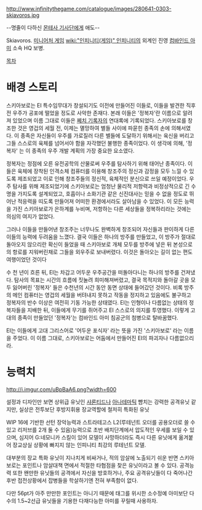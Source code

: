 http://www.infinitythegame.com/catalogue/images/280641-0303-skiavoros.jpg

--명줄이 다하신 [[몬테사 기사단]]에게 애도--

Skiavoros. [[미니어처 게임]] [[wiki:"인피니티(게임)" 인피니티]]의 외계인 진영 [[컴바인드 아미]] 소속 HQ 보병.

[[목차]]
= 배경 스토리 =
스키아보로는 EI 특수임무대가 창설되기도 이전에 만들어진 이들로, 이들을 발견한 직후 전 우주가 공포에 떨었을 정도로 사악한 존재다. 본래 이들은 '정복자'란 이름으로 알려져 있었으며 이름 그대로 이들은 [[쩨치 기록자]]의 연대록에 기록되었다. 스키아보로를 창조한 것은 영겁의 세월 전, 이제는 멸망하여 별들 사이에 파묻힌 종족의 손에 의해서였다. 이 종족은 자신들이 우주를 가로질러 다른 별들에 도달하기 위해서는 육신을 버리고 그들 스스로의 육체를 넘어서야 함을 자각했던 불행한 종족이었다. 이 생각에 의해, '정복자' 는 이 종족의 우주 개발 계획의 가장 중요한 요소였다. 

정복자는 정점에 오른 유전공학의 산물로써 우주를 탐사하기 위해 태어난 종족이다. 이들은 육체에 장착된 인격소체 컴퓨터를 이용해 창조주의 정신과 감정을 모두 느낄 수 있도록 제조되었고 이로 인해 창조주들의 정신적, 육체적인 분신으로 쓰일 예정이었다. 우주 탐사를 위해 제조되었기에 스키아보로는 엄청난 물리적 저항력과 비정상적으로 긴 수명을 가지도록 설계되었고, 호흡이나 소화기관 같은 신진대사는 믿을 수 없을 정도로 뛰어난 적응력을 띠도록 만들어져 어떠한 환경에서라도 살아남을 수 있었다. 이 모든 능력을 가진 스키아보로가 은하계를 누비며, 저항하는 다른 세상들을 정복하리라는 것에는 의심의 여지가 없었다.

그러나 이들을 만들어낸 창조주는 너무나도 완벽하게 창조되어 자신들과 판이하게 다른 이들의 능력에 두려움을 느꼈다. 결국 이들은 하나의 방주를 만들었고, 이 방주가 절대로 돌아오지 않으리란 확신이 들었을 때 스키아보로 개체 모두를 방주에 넣은 뒤 본성으로의 항로를 지워버린채로 그들을 외우주로 보내버렸다. 이것은 돌아오는 길이 없는 편도 여행이었던 것이다

수 천 년이 흐른 뒤, EI는 차갑고 어두운 우주공간을 떠돌아다니는 하나의 방주를 건져냈다. 탐사의 목표는 시간의 흐름에 짓눌려 희미해져버렸고, 결국 목적지와 돌아갈 곳을 모두 잃어버린 '정복자' 들은 수천년의 시간 동안 동면 상태에 들어갔던 것이다. 비록 방주의 메인 컴퓨터는 영겁의 세월을 버텨내지 못하고 작동을 정지하고 있음에도 불구하고 정복자의 반수 이상은 여전히 기동 가능한 상태였다. EI는 인형이나 다름없는 상태의 정복자들을 지배한 뒤, 이들에게 무기를 쥐어주고 EI 스스로의 의지를 투영했다. 이렇게 고대의 종족이 만들었던 '정복자'는 컴바인드 아미 침공군의 첨병으로 탈바꿈했다.

EI는 이들에게 고대 그리스어로 '어두운 포식자' 라는 뜻을 가진 '스키아보로' 라는 이름을 주었다. 이 이름 그대로, 스키아보로는 어둠에서 만들어진 EI의 파괴자나 다름없으리라.

= 능력치 =
http://i.imgur.com/uBpBaA6.png?width=600

설정과 디자인만 보면 상위급 유닛인 [[샤론티드]]나 [[아나테마틱]] 뺨치는 강력한 공격유닛 같지만, 실상은 전투보단 후방지휘용 장교역할에 철저히 특화된 유닛

WIP 16에 기반한 선턴 장악능력과 스트라테고스 L2(루테넌트 오더를 공용오더로 쓸 수있고 리저브를 2개 둘 수 있음)능력으로 초반 배치단계에서 압도적인 우세를 보일 수 있으며, 심지어 G:네모니카 스킬이 있어 모델이 사망하더라도 즉시 다른 유닛에게 옮겨붙어 장교상실 상황에 빠지지 않는 인피니티 최강의 루테넌트 모델.

대부분의 장교 특화 유닛이 지나치게 비싸거나, 적의 암살에 노출되기 쉬운 반면 스키아보로는 포인트나 암살대책 면에서 적절한 타협점을 찾은 유닛이라고 볼 수 있다. 공격능력 또한 왠만한 유닛들의 공격에서 자신을 방호하거나, 주요 공격유닛들이 다 죽어나간 후반 접전상황에서 잡병들을 학살하기엔 전혀 부족함이 없다. 

다만 56pt가 아주 만만한 포인트는 아니기 때문에 태그를 위시한 소수정예 아미보단 다수의 1.5~2선급 유닛들을 기용한 다재다능한 아미를 꾸릴때 사용하자.
